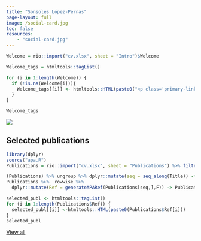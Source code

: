 ```yaml
---
title: "Sonsoles López-Pernas"
page-layout: full
image: /social-card.jpg
toc: false
resources:
    - "social-card.jpg"
---
```


<div class="column-page-inset page-columns page-full">
<div class="column-page-inset-left">

```r
Welcome = rio::import("cv.xlsx", sheet = "Intro")$Welcome

Welcome_tags = htmltools::tagList()

for (i in 1:length(Welcome)) {
  if (!is.na(Welcome[i])){
    Welcome_tags[[i]] <- htmltools::HTML(paste0("<p class='primary-links'>",Welcome[i],"</p>"))
  }
}

Welcome_tags
```


</div>

<div class="column-margin column-container">

![](headshot.jpg){.rounded}

</div>
</div>


## Selected publications
```r
library(dplyr)
source("apa.R")
Publications = rio::import("cv.xlsx", sheet = "Publications") %>% filter(!is.na(Selected)) %>% arrange(as.integer(Selected),desc(Year),Source)

(Publications) %>% ungroup %>% dplyr::mutate(seq = seq_along(Title)) -> Publications
Publications %>%  rowwise %>% 
  dplyr::mutate(Ref = generateAPARef(Publications[seq,],F)) -> Publications
```

```r
selected_publ <- htmltools::tagList()
for (i in 1:length(Publications$Ref)) {
  selected_publ[[i]] <-htmltools::HTML(paste0(Publications$Ref[i]))
}
selected_publ
```

<a href="publications.html" class="btn btn-danger btn-sm">View all</a>


